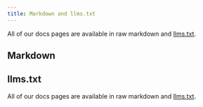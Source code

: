 ```yaml
---
title: Markdown and llms.txt
---
```


All of our docs pages are available in raw markdown and [llms.txt](https://posthog.com/llms.txt).

<ProductVideo
    videoLight= "https://res.cloudinary.com/dmukukwp6/video/upload/meet_max_ai_overview_778f4acffb.mp4" 
    alt="Meet Max AI" 
    classes="rounded"
    autoPlay={false}
    muted={false}
    loop={false}
/>

## Markdown

## llms.txt

All of our docs pages are available in raw markdown and [llms.txt](https://posthog.com/llms.txt).